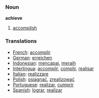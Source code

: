 === Noun ===
'''achieve'''
# [[accomplish]]

=== Translations ===
* [[French]]: [[accomplir]] 
* [[German]]: [[erreichen]] 
* [[Indonesian]]: [[capai|mencapai]], [[raih|meraih]]
* [[Interlingua]]: [[accomplir]], [[complir]], [[realisar]] 
* [[Italian]]: [[realizzare]] 
* [[Polish]]: [[osiągnąć]], [[zrealizować]]
* [[Portuguese]]: [[realizar]], [[cumprir]]
* [[Spanish]]: [[lograr]], [[realizar]]